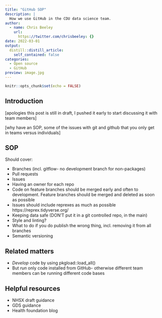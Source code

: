 ```yaml
---
title: "GitHub SOP"
description: |
  How we use GitHub in the CDU data science team.
author:
  - name: Chris Beeley
    url:
      https://twitter.com/chrisbeeley: {}
date: 2022-03-01
output:
  distill::distill_article:
    self_contained: false
categories:
  - Open source
  - GitHub
preview: image.jpg
---
```


```r
knitr::opts_chunk$set(echo = FALSE)
```

## Introduction

[apologies this post is still in draft, I pushed it early to start discussing it with team members]

[why have an SOP, some of the issues with git and github that you only get in teams versus individuals]

## SOP

Should cover:

* Branches (incl. gitflow- no development branch for non-packages)
* Pull requests
* Issues
* Having an owner for each repo
* Code on feature branches should be merged early and often to development. Feature branches should be merged and deleted as soon as possible
* Issues should include reprexes as much as possible https://reprex.tidyverse.org/
* Keeping data safe (DON'T put it in a git controlled repo, in the main)
* Style and linting?
* What to do if you do publish the wrong thing, incl. removing it from all branches
* Semantic versioning

## Related matters

* *Develop* code by using pkgload::load_all()
* But *run* only code installed from GitHub- otherwise different team members can be running different code bases


## Helpful resources

* NHSX draft guidance
* GDS guidance
* Health foundation blog


